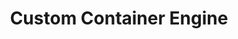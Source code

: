 ---
title: Custom Container Engine
description: Overview of how how to set a custom container engine.
banner:
  content: |
    This page is work in progress!
---